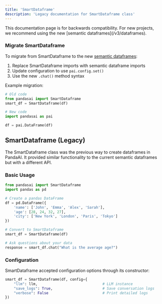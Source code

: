 ```yaml
---
title: 'SmartDataframe'
description: 'Legacy documentation for SmartDataframe class'
---
```


<Note title="Backwards Compatibility">
This documentation page is for backwards compatibility. For new projects, we recommend using the new [semantic dataframes](/v3/dataframes).
</Note>

### Migrate SmartDataframe

To migrate from SmartDataframe to the new [semantic dataframes](/v3/dataframes):

1. Replace SmartDataframe imports with semantic dataframe imports
2. Update configuration to use `pai.config.set()`
3. Use the new `.chat()` method syntax

Example migration:

```python
# Old code
from pandasai import SmartDataframe
smart_df = SmartDataframe(df)

# New code
import pandasai as pai

df = pai.DataFrame(df)
```


## SmartDataframe (Legacy)

The SmartDataframe class was the previous way to create dataframes in PandaAI. It provided similar functionality to the current semantic dataframes but with a different API.

### Basic Usage

```python
from pandasai import SmartDataframe
import pandas as pd

# Create a pandas DataFrame
df = pd.DataFrame({
    'name': ['John', 'Emma', 'Alex', 'Sarah'],
    'age': [28, 24, 32, 27],
    'city': ['New York', 'London', 'Paris', 'Tokyo']
})

# Convert to SmartDataframe
smart_df = SmartDataframe(df)

# Ask questions about your data
response = smart_df.chat("What is the average age?")
```

### Configuration

SmartDataframe accepted configuration options through its constructor:

```python
smart_df = SmartDataframe(df, config={
    "llm": llm,                              # LLM instance
    "save_logs": True,                       # Save conversation logs
    "verbose": False                         # Print detailed logs
})
```